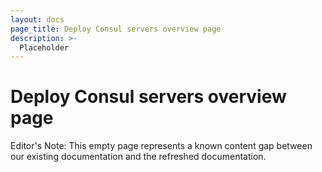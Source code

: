 ```yaml
---
layout: docs
page_title: Deploy Consul servers overview page
description: >-
  Placeholder
---
```


# Deploy Consul servers overview page

Editor's Note: This empty page represents a known content gap between our existing documentation and the refreshed documentation.